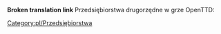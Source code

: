 '''Broken translation link'''{{en/-}}
Przedsiębiorstwa drugorzędne w grze OpenTTD:
[[Category:pl/Przedsiębiorstwa]]